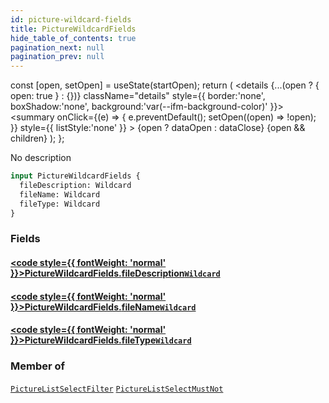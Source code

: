 ```yaml
---
id: picture-wildcard-fields
title: PictureWildcardFields
hide_table_of_contents: true
pagination_next: null
pagination_prev: null
---
```







  const [open, setOpen] = useState(startOpen);
  return (
    <details {...(open ? { open: true } : {})} className="details" style={{ border:'none', boxShadow:'none', background:'var(--ifm-background-color)' }}>
      <summary
        onClick={(e) => {
          e.preventDefault();
          setOpen((open) => !open);
        }}
        style={{ listStyle:'none' }}
      >
      {open ? dataOpen : dataClose}
      </summary>
      {open && children}
    </details>
  );
};




No description


```graphql
input PictureWildcardFields {
  fileDescription: Wildcard
  fileName: Wildcard
  fileType: Wildcard
}
```




### Fields

#### [<code style={{ fontWeight: 'normal' }}>PictureWildcardFields.<b>fileDescription</b></code>](#)<Bullet />[`Wildcard`](/cris/inputs/wildcard) <Badge class="secondary" text="input"/>
> 
> 

#### [<code style={{ fontWeight: 'normal' }}>PictureWildcardFields.<b>fileName</b></code>](#)<Bullet />[`Wildcard`](/cris/inputs/wildcard) <Badge class="secondary" text="input"/>
> 
> 

#### [<code style={{ fontWeight: 'normal' }}>PictureWildcardFields.<b>fileType</b></code>](#)<Bullet />[`Wildcard`](/cris/inputs/wildcard) <Badge class="secondary" text="input"/>
> 
> 



### Member of

[`PictureListSelectFilter`](/cris/inputs/picture-list-select-filter)  <Badge class="secondary" text="input"/><Bullet />[`PictureListSelectMustNot`](/cris/inputs/picture-list-select-must-not)  <Badge class="secondary" text="input"/>

